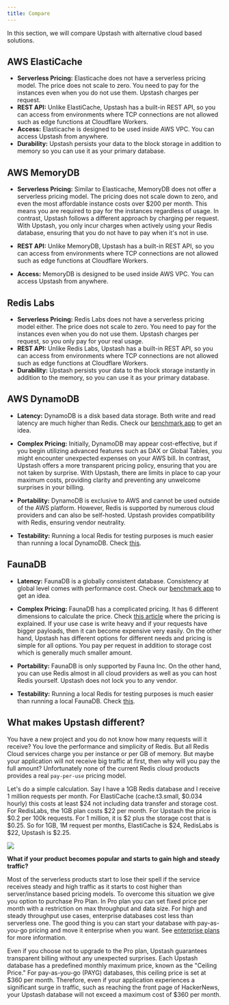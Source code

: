 ```yaml
---
title: Compare
---
```


In this section, we will compare Upstash with alternative cloud based solutions.

## AWS ElastiCache

- **Serverless Pricing:** Elasticache does not have a serverless pricing model.
  The price does not scale to zero. You need to pay for the instances even when
  you do not use them. Upstash charges per request.
- **REST API:** Unlike ElastiCache, Upstash has a built-in REST API, so you can
  access from environments where TCP connections are not allowed such as edge
  functions at Cloudflare Workers.
- **Access:** Elasticache is designed to be used inside AWS VPC. You can access
  Upstash from anywhere.
- **Durability:** Upstash persists your data to the block storage in addition to
  memory so you can use it as your primary database.

## AWS MemoryDB

- **Serverless Pricing:** Similar to Elasticache, MemoryDB does not offer a
  serverless pricing model. The pricing does not scale down to zero, and even
  the most affordable instance costs over \$200 per month. This means you are
  required to pay for the instances regardless of usage. In contrast, Upstash
  follows a different approach by charging per request. With Upstash, you only
  incur charges when actively using your Redis database, ensuring that you do
  not have to pay when it's not in use.

- **REST API:** Unlike MemoryDB, Upstash has a built-in REST API, so you can
  access from environments where TCP connections are not allowed such as edge
  functions at Cloudflare Workers.

- **Access:** MemoryDB is designed to be used inside AWS VPC. You can access
  Upstash from anywhere.

## Redis Labs

- **Serverless Pricing:** Redis Labs does not have a serverless pricing model
  either. The price does not scale to zero. You need to pay for the instances
  even when you do not use them. Upstash charges per request, so you only pay
  for your real usage.
- **REST API:** Unlike Redis Labs, Upstash has a built-in REST API, so you can
  access from environments where TCP connections are not allowed such as edge
  functions at Cloudflare Workers.
- **Durability:** Upstash persists your data to the block storage instantly in
  addition to the memory, so you can use it as your primary database.

## AWS DynamoDB

- **Latency:** DynamoDB is a disk based data storage. Both write and read
  latency are much higher than Redis. Check our
  [benchmark app](https://serverless-battleground.vercel.app/) to get an idea.

- **Complex Pricing:** Initially, DynamoDB may appear cost-effective, but if you
  begin utilizing advanced features such as DAX or Global Tables, you might
  encounter unexpected expenses on your AWS bill. In contrast, Upstash offers a
  more transparent pricing policy, ensuring that you are not taken by surprise.
  With Upstash, there are limits in place to cap your maximum costs, providing
  clarity and preventing any unwelcome surprises in your billing.

- **Portability:** DynamoDB is exclusive to AWS and cannot be used outside of
  the AWS platform. However, Redis is supported by numerous cloud providers and
  can also be self-hosted. Upstash provides compatibility with Redis, ensuring
  vendor neutrality.

- **Testability:** Running a local Redis for testing purposes is much easier
  than running a local DynamoDB. Check
  [this](https://stackoverflow.com/questions/26901613/easier-dynamodb-local-testing).

## FaunaDB

- **Latency:** FaunaDB is a globally consistent database. Consistency at global
  level comes with performance cost. Check our
  [benchmark app](https://serverless-battleground.vercel.app/) to get an idea.

- **Complex Pricing:** FaunaDB has a complicated pricing. It has 6 different
  dimensions to calculate the price. Check
  [this article](https://docs.fauna.com/fauna/current/manage/plans-billing/billing/)
  where the pricing is explained. If your use case is write heavy and
  if your requests have bigger payloads, then it can become expensive very easily.
  On the other hand, Upstash has different options for different needs and
  pricing is simple for all options. You pay per request in addition to
  storage cost which is generally much smaller amount.

- **Portability:** FaunaDB is only supported by Fauna Inc. On the other hand,
  you can use Redis almost in all cloud providers as well as you can host Redis
  yourself. Upstash does not lock you to any vendor.

- **Testability:** Running a local Redis for testing purposes is much easier
  than running a local FaunaDB. Check
  [this](https://dev.to/englishcraig/how-to-set-up-faunadb-for-local-development-5ha7).

## What makes Upstash different?

You have a new project and you do not know how many requests will it receive?
You love the performance and simplicity of Redis. But all Redis Cloud services
charge you per instance or per GB of memory. But maybe your application will not
receive big traffic at first, then why will you pay the full amount?
Unfortunately none of the current Redis cloud products provides a real
`pay-per-use` pricing model.

Let's do a simple calculation. Say I have a 1GB Redis database and I receive 1
million requests per month. For ElastiCache (cache.t3.small, \$0.034 hourly) this
costs at least \$24 not including data transfer and storage cost. For RedisLabs,
the 1GB plan costs \$22 per month. For Upstash the price is \$0.2 per 100k
requests. For 1 million, it is \$2 plus the storage cost that is \$0.25. So for
1GB, 1M request per months, ElastiCache is \$24, RedisLabs is \$22, Upstash is
$2.25.

<Frame>
  <img src="/img/compare/comparecosts.png" />
</Frame>

**What if your product becomes popular and starts to gain high and steady
traffic?**

Most of the serverless products start to lose their spell if the service
receives steady and high traffic as it starts to cost higher than
server/instance based pricing models. To overcome this situation we give you
option to purchase Pro Plan. In Pro plan you can set fixed
price per month with a restriction on max throughput and data size. For high and
steady throughput use cases, enterprise databases cost less than serverless one.
The good thing is you can start your database with pay-as-you-go pricing and
move it enterprise when you want. See [enterprise plans](/redis/overall/enterprise) for more
information.

Even if you choose not to upgrade to the Pro plan, Upstash guarantees
transparent billing without any unexpected surprises. Each Upstash database has
a predefined monthly maximum price, known as the "Ceiling Price." For
pay-as-you-go (PAYG) databases, this ceiling price is set at \$360 per month.
Therefore, even if your application experiences a significant surge in traffic,
such as reaching the front page of HackerNews, your Upstash database will not
exceed a maximum cost of \$360 per month.
